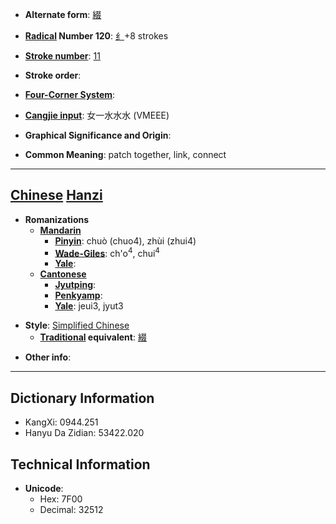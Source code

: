 * '''Alternate form''': [[綴]]

* '''[[Wiktionary:Chinese radical index| Radical]] Number 120''': [[Wiktionary:Chinese radical index 纟|纟]]+8 strokes

* '''[[Wiktionary:Chinese total strokes index|Stroke number]]''': [[Wiktionary:Chinese total strokes index 11|11]]

* '''Stroke order''': 

* '''[[Wiktionary:Chinese four corner index|Four-Corner System]]''': 

* '''[[Wiktionary:Chinese Cangjie index|Cangjie input]]''': 女一水水水 (VMEEE)

* '''Graphical Significance and Origin''': 

* '''Common Meaning''': patch together, link, connect

----

== [[Chinese]] [[Hanzi]] ==

* '''Romanizations'''
** '''[[Mandarin]]'''
*** '''[[Pinyin]]''': chuò (chuo4), zhùi (zhui4)
*** '''[[Wade-Giles]]''': ch'o<sup>4</sup>, chui<sup>4</sup>
*** '''[[Yale]]''': 
** '''[[Cantonese]]'''
*** '''[[Jyutping]]''':
*** '''[[Penkyamp]]''': 
*** '''[[Yale]]''': jeui3, jyut3

* '''Style''': [[Simplified Chinese]] 
** '''[[Traditional Chinese|Traditional]] equivalent''': [[綴]]

* '''Other info''': 

----

== Dictionary Information ==

* KangXi: 0944.251
* Hanyu Da Zidian: 53422.020

== Technical Information ==

* '''Unicode''':
** Hex: 7F00
** Decimal: 32512